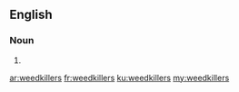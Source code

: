 ==English==

===Noun===
{{head|en}}

# {{plural of|weedkiller}}

[[ar:weedkillers]]
[[fr:weedkillers]]
[[ku:weedkillers]]
[[my:weedkillers]]